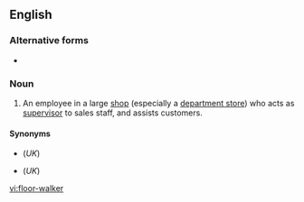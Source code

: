 {{also|floorwalker}}
==English==

===Alternative forms===
* {{l|en|floorwalker}}

===Noun===
{{en-noun}}

# An employee in a large [[shop]] (especially a [[department store]]) who acts as [[supervisor]] to sales staff, and assists customers.

====Synonyms====
* {{l|en|shop-walker}} (''UK'')
* {{l|en|shopwalker}} (''UK'')

[[vi:floor-walker]]